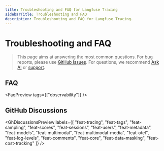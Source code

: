 ```yaml
---
title: Troubleshooting and FAQ for Langfuse Tracing
sidebarTitle: Troubleshooting and FAQ
description: Troubleshooting and FAQ for Langfuse Tracing.
---
```


# Troubleshooting and FAQ

> This page aims at answering the most common questions. For bug reports, please use [GitHub Issues](/issues). For questions, we recommend [Ask AI](/docs/ask-ai) or [support](/support).

## FAQ


<FaqPreview tags={["observability"]} />

## GitHub Discussions


<GhDiscussionsPreview labels={[
    "feat-tracing", 
    "feat-tags", 
    "feat-sampling", 
    "feat-scores", 
    "feat-sessions", 
    "feat-users", 
    "feat-metadata", 
    "feat-models", 
    "feat-multimodal", 
    "feat-multimodal-media", 
    "feat-otel", 
    "feat-log-levels", 
    "feat-comments", 
    "feat-core", 
    "feat-data-masking", 
    "feat-cost-tracking"
    ]} />